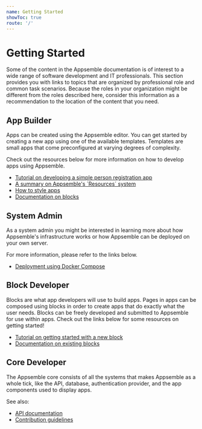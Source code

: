 ```yaml
---
name: Getting Started
showToc: true
route: '/'
---
```


# Getting Started

Some of the content in the Appsemble documentation is of interest to a wide range of software
development and IT professionals. This section provides you with links to topics that are organized
by professional role and common task scenarios. Because the roles in your organization might be
different from the roles described here, consider this information as a recommendation to the
location of the content that you need.

## App Builder

Apps can be created using the Appsemble editor. You can get started by creating a new app using one
of the available templates. Templates are small apps that come preconfigured at varying degrees of
complexity.

Check out the resources below for more information on how to develop apps using Appsemble.

- [Tutorial on developing a simple person registration app](app-development)
- [A summary on Appsemble's ´Resources´ system](appsemble-resources)
- [How to style apps](theming)
- [Documentation on blocks](blocks)

## System Admin

As a system admin you might be interested in learning more about how Appsemble's infrastructure
works or how Appsemble can be deployed on your own server.

For more information, please refer to the links below.

- [Deployment using Docker Compose](deployment-using-docker-compose)

## Block Developer

Blocks are what app developers will use to build apps. Pages in apps can be composed using blocks in
order to create apps that do exactly what the user needs. Blocks can be freely developed and
submitted to Appsemble for use within apps. Check out the links below for some resources on getting
started!

- [Tutorial on getting started with a new block](developing-blocks)
- [Documentation on existing blocks](blocks)

## Core Developer

The Appsemble core consists of all the systems that makes Appsemble as a whole tick, like the API,
database, authentication provider, and the app components used to display apps.

See also:

- [API documentation](https://appsemble.app/api-explorer)
- [Contribution guidelines](https://gitlab.com/appsemble/appsemble/blob/master/CONTRIBUTING.md)
